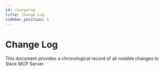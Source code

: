 ```yaml
---
id: changelog
title: Change Log
sidebar_position: 5
---
```


# Change Log

This document provides a chronological record of all notable changes to Slack MCP Server.
